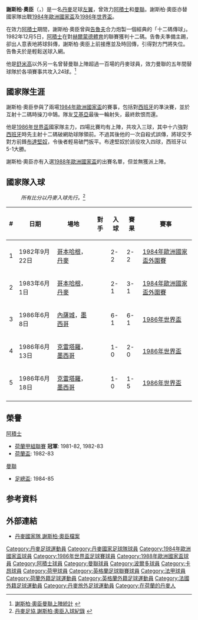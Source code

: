 {{noteTA
|G1=uefa
|T= zh-hans:杰斯佩·奥尔森;zh-hk:謝斯柏·奧臣;zh-tw:傑斯佩·奧爾森;
|1= zh-hans:杰斯佩·奥尔森;zh-hk:謝斯柏·奧臣;zh-tw:傑斯佩·奧爾森;
|2=zh-hans:舒梅切尔;zh-hk:舒米高;zh-tw:舒梅切爾;
|3=zh-hans:克鲁伊夫;zh-hk:告魯夫;zh-tw:克魯伊夫;
|4=zh-cn:布特拉格诺; zh-tw:布特拉格諾; zh-hk:布達堅奴;
}}
{{Infobox Football biography 2
| playername          = 謝斯柏·奧臣<br />''Jesper Olsen''
| image               = [[File:Jesper_Olsen_(l)_omspeelt_Peter_van_de_Ven,_Bestanddeelnr_932-7816.jpg|250px]]
| caption             = 圖左為謝斯柏·奧臣 (1983)
| dateofbirth         = {{birth date and age|1961|3|20}}
| cityofbirth         = 
| countryofbirth      = {{DEN}}
| height              = {{height|m=}}
| position            = [[中場#边锋|左翼]]
| currentclub         = 
| clubnumber          = 
| years1              = 1977–1981 |clubs1 = {{flagicon|DEN}}{{tsl|en|Næstved BK||Næstved}}    |caps1 = 64  |goals1 = 11
| years2              = 1981–1984 |clubs2 = {{flagicon|NED}}[[阿積士|阿積士]]                    |caps2 = 85  |goals2 = 23
| years3              = 1984–1988 |clubs3 = {{flagicon|ENG}}[[曼聯|曼聯]]                      |caps3 =139  |goals3 = 21
| years4              = 1988       |clubs4 = {{flagicon|DEN}}{{tsl|en|Næstved BK||Næstved}}    |caps4 =  2  |goals4 =  1
| years5              = 1989–1990 |clubs5 = {{flagicon|FRA}}[[波爾多足球會|波爾多]]       |caps5 = 54  |goals5 =  3
| years6              = 1990–1992 |clubs6 = {{flagicon|FRA}}[[卡昂足球俱樂部|卡昂]]       |caps6 = 58  |goals6 =  0
| nationalyears1      = 1977–1979 |nationalteam1 = 丹麥U19                            | nationalcaps1 = 20 |nationalgoals1 = 1
| nationalyears2      = 1980–1981 |nationalteam2 = [[丹麥21歲以下國家足球隊|丹麥U21]] | nationalcaps2 =  9 |nationalgoals2 = 1
| nationalyears3      = 1980–1990 |nationalteam3 = {{fb|DEN}}                         | nationalcaps3 = 43 |nationalgoals3 = 5
<ref>[http://www.dbu.dk/landshold/landsholdsdatabasen/LBasePlayerInfo.aspx?playerid=3778 丹麥足協 謝斯柏·奧臣國家隊上陣紀錄] {{Wayback|url=http://www.dbu.dk/landshold/landsholdsdatabasen/LBasePlayerInfo.aspx?playerid=3778 |date=20130529174610 }}{{da}}</ref>
| pcupdate            = 
| ntupdate            = 
}}
'''謝斯柏·奧臣'''（'''{{lang-da|Jesper Olsen}}'''，{{bd|1961年|3月20日|}}）是一名[[丹麥|丹麥]]足球[[中場#边锋|左翼]]，曾效力[[阿積士|阿積士]]和[[曼聯|曼聯]]。謝斯柏·奧臣亦替國家隊出戰[[1984年歐洲國家盃|1984年歐洲國家盃]]及[[1986年世界盃|1986年世界盃]]。

在效力[[阿積士|阿積士]]期間，謝斯柏·奧臣曾與[[祖漢·告魯夫|告魯夫]]合力炮製一個經典的「十二碼傳球」。1982年12月5日，[[阿積士|阿積士]]在對[[赫尔蒙德体育|赫爾蒙德體育]]的聯賽獲判十二碼。告魯夫準備主踢，卻出人意表地將球斜傳，謝斯柏·奧臣上前接應並及時回傳，引得對方門將失位。告魯夫於是輕鬆送球入網。

他是[[舒米高|舒米高]]以外另一名曾替曼聯上陣超過一百場的丹麥球員，效力曼聯的五年間替球隊於各項賽事共攻入24球。<ref>[http://www.stretfordend.co.uk/playermenu/olsen.html 謝斯柏·奧臣曼聯上陣統計] {{Wayback|url=http://www.stretfordend.co.uk/playermenu/olsen.html |date=20131224103909 }}{{en}}</ref>

== 國家隊生涯 ==
謝斯柏·奧臣參與了兩場[[1984年歐洲國家盃|1984年歐洲國家盃]]的賽事，包括對[[西班牙國家足球隊|西班牙]]的準決賽，並於互射十二碼時操刀中鵠。隊友[[普賓·艾基亞|艾基亞]]最後一輪射失，最終飲恨而還。

他是[[1986年世界盃|1986年世界盃]]國家隊主力，四場比賽均有上陣，共攻入三球，其中十六強對[[西班牙國家足球隊|西班牙]]時先主射十二碼破網助球隊領前。不過其後他的一次自殺式誤傳，將球交予對方前鋒[[艾美路·布達堅奴|布達堅奴]]，令後者輕易破門扳平。布達堅奴於該役攻入四球，西班牙以5-1大勝。

謝斯柏·奧臣亦有入選[[1988年歐洲國家盃|1988年歐洲國家盃]]的出賽名單，但並無獲派上陣。

== 國家隊入球 ==
:''所有比分以丹麥入球先行。''<ref>[http://www.dbu.dk/landshold/landsholdsdatabasen/LBasePlayerInfo.aspx?playerid=3778&teamtypeid=330&event=4#match 丹麥足協 謝斯柏·奧臣入球紀錄] {{Wayback|url=http://www.dbu.dk/landshold/landsholdsdatabasen/LBasePlayerInfo.aspx?playerid=3778&teamtypeid=330&event=4#match |date=20121102073021 }}{{da}}</ref>
{| class="wikitable"
! # !! 日期 !! 場地 !! 對手 !! 入球 !! 賽果 !! 賽事
|-
| 1 || 1982年9月22日 || [[哥本哈根|哥本哈根]]，[[丹麥|丹麥]] || {{ENG}} || 2-2 || 2-2 || [[1984年歐洲國家盃外圍賽|1984年歐洲國家盃外圍賽]]
|-
| 2 || 1983年6月1日 || [[哥本哈根|哥本哈根]]，[[丹麥|丹麥]] || {{HUN}} || 2-1 || 3-1 || [[1984年歐洲國家盃外圍賽|1984年歐洲國家盃外圍賽]]
|-
| 3 || 1986年6月8日 || [[内萨瓦尔科约特尔城|內薩城]]，[[墨西哥|墨西哥]] || {{URU}} || 6-1 || 6-1 || [[1986年世界盃|1986年世界盃]]
|-
| 4 || 1986年6月13日 || [[克雷塔羅|克雷塔羅]]，[[墨西哥|墨西哥]] || {{FRG}} || 1-0 || 2-0 || [[1986年世界盃|1986年世界盃]]
|-
| 5 || 1986年6月18日 || [[克雷塔羅|克雷塔羅]]，[[墨西哥|墨西哥]] || {{ESP}} || 1-0 || 1-5 || [[1986年世界盃|1986年世界盃]]
|-
|}

== 榮譽 ==
;[[阿積士|阿積士]]
* [[荷蘭甲組聯賽|荷蘭甲組聯賽]] '''冠軍''': 1981-82, 1982-83
* [[荷蘭盃|荷蘭盃]]: 1982-83


;[[曼聯|曼聯]]
* [[足總盃|足總盃]]: 1984-85


== 参考資料 ==
{{reflist}}

== 外部連結 ==
* [http://www.dbu.dk/landshold/landsholdsdatabasen/LBasePlayerInfo.aspx?playerid=3778 丹麥國家隊 謝斯柏·奧臣檔案]{{Wayback|url=http://www.dbu.dk/landshold/landsholdsdatabasen/LBasePlayerInfo.aspx?playerid=3778 |date=20130529174610 }}

{{1984年歐洲足球錦標賽丹麥參賽名單}}
{{1986年世界盃足球賽丹麥參賽名單}}
{{1988年歐洲足球錦標賽丹麥參賽名單}}

{{DEFAULTSORT:Olsen, Jesper}}
[[Category:丹麥足球運動員|Category:丹麥足球運動員]]
[[Category:丹麥國家足球隊球員|Category:丹麥國家足球隊球員]]
[[Category:1984年歐洲國家盃球員|Category:1984年歐洲國家盃球員]]
[[Category:1986年世界盃足球賽球員|Category:1986年世界盃足球賽球員]]
[[Category:1988年歐洲國家盃球員|Category:1988年歐洲國家盃球員]]
[[Category:阿積士球員|Category:阿積士球員]]
[[Category:曼聯球員|Category:曼聯球員]]
[[Category:波爾多球員|Category:波爾多球員]]
[[Category:卡昂球員|Category:卡昂球員]]
[[Category:荷甲球員|Category:荷甲球員]]
[[Category:英格蘭足球聯賽球員|Category:英格蘭足球聯賽球員]]
[[Category:法甲球員|Category:法甲球員]]
[[Category:荷蘭外籍足球運動員|Category:荷蘭外籍足球運動員]]
[[Category:英格蘭外籍足球運動員|Category:英格蘭外籍足球運動員]]
[[Category:法國外籍足球運動員|Category:法國外籍足球運動員]]
[[Category:丹麥旅外足球運動員|Category:丹麥旅外足球運動員]]
[[Category:在荷蘭的丹麥人|Category:在荷蘭的丹麥人]]